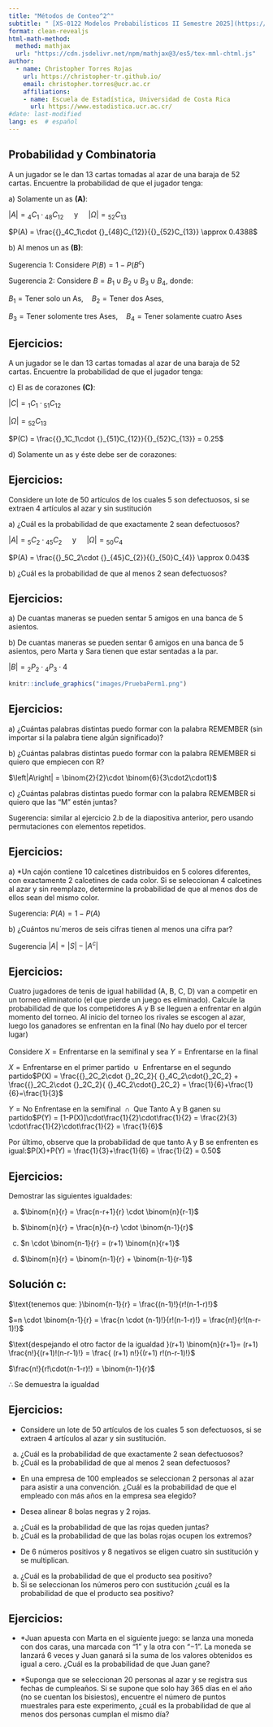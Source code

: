 ---
title: "Métodos de Conteo^2^"
subtitle: " [XS-0122 Modelos Probabilísticos II Semestre 2025](https://christopher-tr.github.io/XS3310-I25)"
format: clean-revealjs
html-math-method:
  method: mathjax
  url: "https://cdn.jsdelivr.net/npm/mathjax@3/es5/tex-mml-chtml.js"
author:
  - name: Christopher Torres Rojas
    url: https://christopher-tr.github.io/
    email: christopher.torres@ucr.ac.cr
    affiliations: 
    - name: Escuela de Estadística, Universidad de Costa Rica
      url: https://www.estadistica.ucr.ac.cr/
#date: last-modified
lang: es  # español
---

## Probabilidad y Combinatoria

A un jugador se le dan 13 cartas tomadas al azar de una baraja de 52 cartas. Encuentre la probabilidad de que el jugador tenga:

a\) Solamente un as **(A)**:

$\left|A\right| = {}_4C_1\cdot {}_{48}C_{12} \quad \text{ y }\quad\left|\Omega\right| = {}_{52}C_{13}$

$P(A) = \frac{{}_4C_1\cdot {}_{48}C_{12}}{{}_{52}C_{13}} \approx 0.4388$

b\) Al menos un as **(B)**:

Sugerencia 1: Considere $P(B)=1-P(B^c)$

Sugerencia 2: Considere $B = B_1 \cup B_2 \cup B_3 \cup B_4$, donde:

$B_1=\text{Tener solo un As,} \quad B_2=\text{Tener dos Ases,}$

$B_3=\text{Tener solomente tres Ases,}  \quad B_4=\text{Tener solamente cuatro Ases}$

## Ejercicios:

A un jugador se le dan 13 cartas tomadas al azar de una baraja de 52 cartas. Encuentre la probabilidad de que el jugador tenga:

c\) El as de corazones **(C)**:

$\left|C\right| = {}_1C_1\cdot {}_{51}C_{12}$

$\left|\Omega\right| = {}_{52}C_{13}$

$P(C) = \frac{{}_1C_1\cdot {}_{51}C_{12}}{{}_{52}C_{13}} = 0.25$

d\) Solamente un as y éste debe ser de corazones:

## Ejercicios:

Considere un lote de 50 artículos de los cuales 5 son defectuosos, si se extraen 4 artículos al azar y sin sustitución

a\) ¿Cuál es la probabilidad de que exactamente 2 sean defectuosos?

$\left|A\right| = {}_5C_2\cdot {}_{45}C_{2} \quad \text{ y }\quad\left|\Omega\right| = {}_{50}C_{4}$

$P(A) = \frac{{}_5C_2\cdot {}_{45}C_{2}}{{}_{50}C_{4}} \approx 0.043$

b\) ¿Cuál es la probabilidad de que al menos 2 sean defectuosos?

## Ejercicios:

a\) De cuantas maneras se pueden sentar 5 amigos en una banca de 5 asientos.

b\) De cuantas maneras se pueden sentar 6 amigos en una banca de 5 asientos, pero Marta y Sara tienen que estar sentadas a la par.

$\left|B\right| = {}_2P_2\cdot {}_{4}P_{3}\cdot4$

```{r, echo=FALSE, out.width="100%", fig.cap="Explicación Gráfica"}
knitr::include_graphics("images/PruebaPerm1.png")
```

## Ejercicios:

a\) ¿Cuántas palabras distintas puedo formar con la palabra REMEMBER (sin importar si la palabra tiene algún significado)?

b\) ¿Cuántas palabras distintas puedo formar con la palabra REMEMBER si quiero que empiecen con R?

$\left|A\right| = \binom{2}{2}\cdot \binom{6}{3\cdot2\cdot1}$

c\) ¿Cuántas palabras distintas puedo formar con la palabra REMEMBER si quiero que las “M” estén juntas?

Sugerencia: similar al ejercicio 2.b de la diapositiva anterior, pero usando permutaciones con elementos repetidos.

## Ejercicios:

a\) \*Un cajón contiene 10 calcetines distribuidos en 5 colores diferentes, con exactamente 2 calcetines de cada color. Si se seleccionan 4 calcetines al azar y sin reemplazo, determine la probabilidad de que al menos dos de ellos sean del mismo color.

Sugerencia: $P(A) = 1-P(A)$

b\) ¿Cuántos nu´meros de seis cifras tienen al menos una cifra par?

Sugerencia $\left|A \right| = \left|S \right|-\left|A^c \right|$

## Ejercicios:

Cuatro jugadores de tenis de igual habilidad (A, B, C, D) van a competir en un torneo eliminatorio (el que pierde un juego es eliminado). Calcule la probabilidad de que los competidores A y B se lleguen a enfrentar en algún momento del torneo. Al inicio del torneo los rivales se escogen al azar, luego los ganadores se enfrentan en la final (No hay duelo por el tercer lugar)\
\
Considere $X = \text{Enfrentarse en la semifinal y sea } Y = \text{Enfrentarse en la final}$

$X = \text{Enfrentarse en el primer partido } \cup \text{ Enfrentarse en el segundo partido}$$P(X) = \frac{{}_2C_2\cdot {}_2C_2}{ {}_4C_2\cdot{}_2C_2} + \frac{{}_2C_2\cdot {}_2C_2}{ {}_4C_2\cdot{}_2C_2} = \frac{1}{6}+\frac{1}{6}=\frac{1}{3}$

$Y = \text{No Enfrentase en la semifinal } \cap \text{ Que Tanto A y B ganen su partido}$$P(Y) = [1-P(X)]\cdot\frac{1}{2}\cdot\frac{1}{2} = \frac{2}{3} \cdot\frac{1}{2}\cdot\frac{1}{2} = \frac{1}{6}$

Por último, observe que la probabilidad de que tanto A y B se enfrenten es igual:$P(X)+P(Y) = \frac{1}{3}+\frac{1}{6} = \frac{1}{2} = 0.50$

## Ejercicios:

Demostrar las siguientes igualdades:

a)  $\binom{n}{r} = \frac{n-r+1}{r} \cdot \binom{n}{r-1}$

b)  $\binom{n}{r} = \frac{n}{n-r} \cdot \binom{n-1}{r}$

c)  $n \cdot \binom{n-1}{r} = (r+1) \binom{n}{r+1}$

d)  $\binom{n}{r} = \binom{n-1}{r} + \binom{n-1}{r-1}$

## Solución c:

$\text{tenemos que: }\binom{n-1}{r} = \frac{(n-1)!}{r!(n-1-r)!}$

$=n \cdot \binom{n-1}{r} = \frac{n \cdot (n-1)!}{r!(n-1-r)!} = \frac{n!}{r!(n-r-1)!}$

$\text{despejando el otro factor de la igualdad }(r+1) \binom{n}{r+1}= (r+1) \frac{n!}{(r+1)!(n-r-1)!}  =  \frac{ (r+1) n!}{(r+1) r!(n-r-1)!}$

$\frac{n!}{r!\cdot(n-1-r)!} = \binom{n-1}{r}$

$\therefore \text{Se demuestra la igualdad}$

## Ejercicios:

-   Considere un lote de 50 artículos de los cuales 5 son defectuosos, si se extraen 4 artículos al azar y sin sustitución.

a)  ¿Cuál es la probabilidad de que exactamente 2 sean defectuosos?\
b)  ¿Cuál es la probabilidad de que al menos 2 sean defectuosos?

-   En una empresa de 100 empleados se seleccionan 2 personas al azar para asistir a una convención. ¿Cuál es la probabilidad de que el empleado con más años en la empresa sea elegido?

-   Desea alinear 8 bolas negras y 2 rojas.

a)  ¿Cuál es la probabilidad de que las rojas queden juntas?\
b)  ¿Cuál es la probabilidad de que las bolas rojas ocupen los extremos?

-   De 6 números positivos y 8 negativos se eligen cuatro sin sustitución y se multiplican.

a)  ¿Cuál es la probabilidad de que el producto sea positivo?\
b)  Si se seleccionan los números pero con sustitución ¿cuál es la probabilidad de que el producto sea positivo?

## Ejercicios:

-   \*Juan apuesta con Marta en el siguiente juego: se lanza una moneda con dos caras, una marcada con “1” y la otra con “−1”. La moneda se lanzará 6 veces y Juan ganará si la suma de los valores obtenidos es igual a cero. ¿Cuál es la probabilidad de que Juan gane?

<!-- -->

-   \*Suponga que se seleccionan 20 personas al azar y se registra sus fechas de cumpleaños. Si se supone que solo hay 365 días en el año (no se cuentan los bisiestos), encuentre el número de puntos muestrales para este experimento, ¿cuál es la probabilidad de que al menos dos personas cumplan el mismo día?
